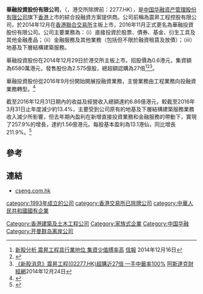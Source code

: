 '''華融投資股份有限公司'''，（'''{{lang-en|Huarong Investment Stock Corporation Limited}}'''，港交所除牌前：2277.HK），是[[中国华融资产管理股份有限公司|中国华融资产管理股份有限公司]]旗下[[香港|香港]]上市的綜合投融資方案提供商。公司前稱為震昇工程控股有限公司，於2014年12月在[[香港聯合交易所|香港聯合交易所]]主板上市，2016年11月正式更名為華融投資股份有限公司。公司主要業務為：（i）直接投資於股票、債券、基金、衍生工具及其他金融產品；（ii）金融服務及其他業務（包括但不限於融資租賃及放債）；（iii）地基及下層結構建築服務。

華融投資股份在2014年12月29日於港交所主板上市。招股價為0.6港元，集資額為6580萬港元，發售股份為2.575億股，總超額認購為27倍<ref>[http://www2.hkej.com/instantnews/stock/article/955088/%E3%80%90%E7%89%B9%E7%A8%BF%E3%80%91%E9%9C%87%E6%98%87%E5%B7%A5%E7%A8%8B%E5%85%B7%E8%A1%8C%E6%A5%AD%E5%9C%B0%E4%BD%8D+%E9%9B%86%E8%B3%87%E5%B0%91%E5%80%BC%E6%90%8F%E7%8E%87%E9%AB%98 新股分析 震昇工程具行業地位 集資少值搏率高] {{Wayback|url=http://www2.hkej.com/instantnews/stock/article/955088/%E3%80%90%E7%89%B9%E7%A8%BF%E3%80%91%E9%9C%87%E6%98%87%E5%B7%A5%E7%A8%8B%E5%85%B7%E8%A1%8C%E6%A5%AD%E5%9C%B0%E4%BD%8D+%E9%9B%86%E8%B3%87%E5%B0%91%E5%80%BC%E6%90%8F%E7%8E%87%E9%AB%98 |date=20141224054105 }}[[信報|信報]] 2014年12月16日</ref><ref>{{Cite web |url=http://www.hkexnews.hk/listedco/listconews/SEHK/2014/1215/LTN20141215038_C.pdf |title=震昇工程控股有限公司招股資料 |access-date=2014-12-24 |archive-date=2019-12-02 |archive-url=https://web.archive.org/web/20191202124911/https://www1.hkexnews.hk/listedco/listconews/sehk/2014/1215/ltn20141215038_c.pdf |dead-url=no }}</ref><ref>[http://www.aastocks.com/tc/stocks/news/aafn-content/NOW.644973/latest-news 《新股消息》震昇工程(02277.HK)超購近27倍 一手中籤率100%] {{Wayback|url=http://www.aastocks.com/tc/stocks/news/aafn-content/NOW.644973/latest-news |date=20190822214836 }}[[阿斯達克財經網|阿斯達克財經網]]2014年12月24日</ref>。

華融投資股份從2016年9月份開始開展投融資業務，主營業務由工程業務向投融資業務轉型。<ref>{{Cite web|url=http://www.etnet.com.hk/www/tc/news/acnnewswire_news_detail.php?newsid=35375&lang=tc|title=依託中國華融的品牌優勢及綜合金融服務優勢 華融投資股份在香港資本市場新生綻放 - 經濟通 ET Net|accessdate=2017-04-20|work=www.etnet.com.hk|archive-date=2019-08-14|archive-url=https://web.archive.org/web/20190814005822/http://www.etnet.com.hk/www/tc/news/acnnewswire_news_detail.php?newsid=35375&lang=tc|dead-url=no}}</ref>

截至2016年12月31日期內的收益及經營收入總額達約6.86億港元，較截至2016年3月31日止年度減少約13.4%，主要受到公司原有的地基及下層結構建築服務業務收入減少所影響，但去年期內盈利在新增直接投資業務和金融服務的帶動下，實現了257.9%的增長，達約1.56億港元。每股基本盈利為13.1港仙，同比增長211.9%。<ref>{{Cite web|url=http://finance.sina.com.cn/stock/hkstock/hkstocknews/2017-03-15/doc-ifychhus1391115.shtml|title=古中人：华融投资股份高速增长|accessdate=2017-04-20|work=finance.sina.com.cn|archive-date=2019-08-14|archive-url=https://web.archive.org/web/20190814005823/http://finance.sina.com.cn/stock/hkstock/hkstocknews/2017-03-15/doc-ifychhus1391115.shtml|dead-url=no}}</ref>

==參考==
{{reflist}}

==連結==
*[http://www.hriv.com.hk cseng.com.hk] {{Wayback|url=http://www.hriv.com.hk/ |date=20201026184432 }}

[[category:1993年成立的公司|category:1993年成立的公司]]
[[category:香港交易所已除牌公司|category:香港交易所已除牌公司]]
[[Category:香港建築及土木工程公司|Category:香港建築及土木工程公司]]
[[Category:家族式企業|Category:家族式企業]]
[[category:中華人民共和國國有企業|category:中華人民共和國國有企業]]
[[Category:中国华融|Category:中国华融]]
[[Category:开曼群岛离岸公司|Category:开曼群岛离岸公司]]